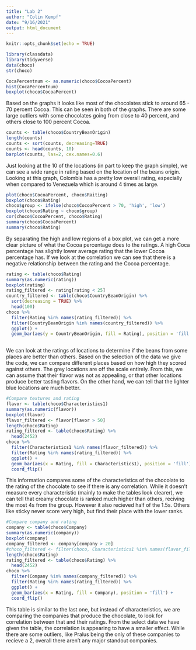 ```yaml
---
title: "Lab 2"
author: "Colin Kempf"
date: "9/16/2021"
output: html_document
---
```


```r
knitr::opts_chunk$set(echo = TRUE)
```

```r
library(classdata)
library(tidyverse)
data(choco)
str(choco)

CocaPercentnum <- as.numeric(choco$CocoaPercent)
hist(CocaPercentnum)
boxplot(choco$CocoaPercent)
```

Based on the graphs it looks like most of the chocolates stick to around 65 - 70 percent Cocoa. This can be seen in both of the graphs. There are some large outliers with some chocolates going from close to 40 percent, and others close to 100 percent Cocoa.  

```r
counts <- table(choco$CountryBeanOrigin)
length(counts)
counts <- sort(counts, decreasing=TRUE)
counts <- head(counts, 10)
barplot(counts, las=2, cex.names=0.6)
```

Just looking at the 10 of the locations (in part to keep the graph simple), we can see a wide range in rating based on the location of the beans origin. Looking at this graph, Colombia has a pretty low overall rating, especially when compared to Venezuela which is around 4 times as large. 

```r
plot(choco$CocoaPercent, choco$Raiting)
boxplot(choco$Rating)
choco$group <- ifelse(choco$CocoaPercent > 70, 'high', 'low')
boxplot(choco$Rating ~ choco$group)
cor(choco$CocoaPercent, choco$Rating)
summary(choco$CocoaPercent)
summary(choco$Rating)
```

By separating the high and low regions of a box plot, we can get a more clear picture of what the Cocoa percentage does to the ratings. A high Coca percentage has slightly lower average rating that the lower Cocoa percentage has. If we look at the correlation we can see that there is a negative relationship between the rating and the Cocoa percentage. 

```r
rating <- table(choco$Rating)
summary(as.numeric(rating))
boxplot(rating)
rating_filtered <- rating[rating < 25]
country_filtered <- table(choco$CountryBeanOrigin) %>% 
  sort(decreasing = TRUE) %>%
  head(100)
choco %>% 
  filter(Rating %in% names(rating_filtered)) %>% 
  filter(CountryBeanOrigin %in% names(country_filtered)) %>% 
  ggplot() +
  geom_bar(aes(y = CountryBeanOrigin, fill = Rating), position = 'fill') 
  
```

We can look at the ratings of locations to determine if the beans from some places are better than others. Based on the selection of the data we give the code, we can compare different places based on how high they scored against others. The grey locations are off the scale entirely. From this, we can assume that their flavor was not as appealing, or that other locations produce better tasting flavors. On the other hand, we can tell that the lighter blue locations are much better.

```r
#Compare textures and rating
flavor <- table(choco$Characteristics1)
summary(as.numeric(flavor))
boxplot(flavor)
flavor_filtered <- flavor[flavor > 50]
length(choco$Rating)
rating_filtered <- table(choco$Rating) %>%
  head(2452)
choco %>% 
  filter(Characteristics1 %in% names(flavor_filtered)) %>% 
  filter(Rating %in% names(rating_filtered)) %>%
  ggplot() +
  geom_bar(aes(x = Rating, fill = Characteristics1), position = 'fill') + 
  coord_flip()
```

This information compares some of the characteristics of the chocolate to the rating of the chocolate to see if there is any correlation. While it doesn't measure every characteristic (mainly to make the tables look clearer), we can tell that creamy chocolate is ranked much higher than others, reciving the most 4s from the group. However it also recieved half of the 1.5s. Others like sticky never score very high, but find their place with the lower ranks. 

```r
#Compare company and rating
company <- table(choco$Company)
summary(as.numeric(company))
boxplot(company)
company_filtered <- company[company > 20]
#choco_filtered <- filter(choco, Characteristics1 %in% names(flavor_filtered))
length(choco$Rating)
rating_filtered <- table(choco$Rating) %>%
  head(2452)
choco %>% 
  filter(Company %in% names(company_filtered)) %>% 
  filter(Rating %in% names(rating_filtered)) %>%
  ggplot() +
  geom_bar(aes(x = Rating, fill = Company), position = 'fill') + 
  coord_flip()
```

This table is similar to the last one, but instead of characteristics, we are comparing the companies that produce the chocolate, to look for correlation between that and their ratings. From the select data we have given the table, the correlation is appearing to have a smaller effect. While there are some outliers, like Pralus being the only of these companies to recieve a 2, overall there aren't any major standout companies.  